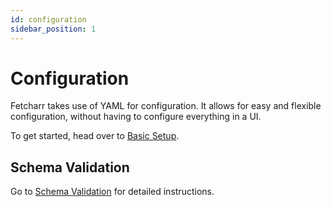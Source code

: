 ```yaml
---
id: configuration
sidebar_position: 1
---
```


# Configuration

Fetcharr takes use of YAML for configuration. It allows for easy and flexible configuration, without having to configure everything in a UI.

To get started, head over to [Basic Setup](./basic-setup).

## Schema Validation

Go to [Schema Validation](./schema-validation) for detailed instructions.